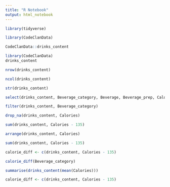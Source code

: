 ```yaml
---
title: "R Notebook"
output: html_notebook
---
```


```r
library(tidyverse)
```

```r
library(CodeClanData)
```

```r
CodeClanData::drinks_content
```

```r
library(CodeClanData)
drinks_content
```

```r
nrow(drinks_content)
```

```r
ncol(drinks_content)
```
```r
str(drinks_content)
```

```r
select(drinks_content, Beverage_category, Beverage, Beverage_prep, Calories)
```

```r
filter(drinks_content, Beverage_category)

```

```r
drop_na(drinks_content, Calories)
```

```r
sum(drinks_content, Calories - 135)
```

```r
arrange(drinks_content, Calories)
```

```r
sum(drinks_content, Calories - 135)
```

```r
calorie_diff <- c(drinks_content, Calories - 135)

calorie_diff(Beverage_category)
```
```r
summarise(drinks_content(mean(Calories)))
```

```r
calorie_diff <- c(drinks_content, Calories - 135)
```
```r

```

